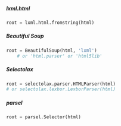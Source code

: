 ::: {.panel-tabset}

##### lxml.html

```python
root = lxml.html.fromstring(html)
```

##### Beautiful Soup

```python
root = BeautifulSoup(html, 'lxml')
    # or 'html.parser' or 'html5lib'
```

##### Selectolax

```python
root = selectolax.parser.HTMLParser(html)
# or selectolax.lexbor.LexborParser(html)
```

##### parsel

```python
root = parsel.Selector(html)
```

:::